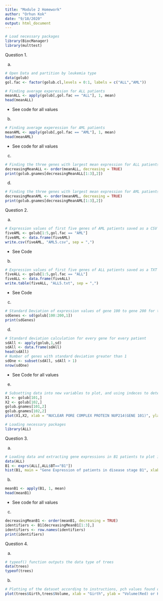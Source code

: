 ---
title: "Module 2 Homework"
author: "Orhun Kok"
date: "9/18/2020"
output: html_document
---

```{r Setup, include = FALSE}
# Load necessary packages
library(BiocManager)
library(multtest)
```

Question 1.

a)
```{r Part 1a, echo = FALSE}
# Open Data and partition by leukemia type
data(golub)
gol.fac <- factor(golub.cl,levels = 0:1, labels = c("ALL","AML"))

# Finding average experession for ALL patients
meanALL <- apply(golub[,gol.fac == "ALL"], 1, mean)
head(meanALL)
```
* See code for all values
b)
```{r Part 1b, echo = FALSE}
# Finding average experession for AML patients
meanAML <- apply(golub[,gol.fac == "AML"], 1, mean)
head(meanAML)
```
* See code for all values
c)
```{r Part 1c, echo = FALSE}
# Finding the three genes with largest mean expression for ALL patients, Order function gives index of largest values
decreasingMeanALL <- order(meanALL, decreasing = TRUE)
print(golub.gnames[decreasingMeanALL[1:3],2])
```
d)
```{r Part 1d, echo = FALSE}
# Finding the three genes with largest mean expression for AML patients, Order function gives index of largest values
decreasingMeanAML <- order(meanAML, decreasing = TRUE)
print(golub.gnames[decreasingMeanAML[1:3],2])
```

Question 2.

a)
```{r Part 2a, include = FALSE}
# Expression values of first five genes of AML patients saved as a CSV file
fiveAML <- golub[1:5,gol.fac == "AML"]
fiveAML <- data.frame(fiveAML)
write.csv(fiveAML, "AML5.csv", sep = ",")
```
* See Code
b)
```{r Part 2b, echo = FALSE}
# Expression values of first five genes of ALL patients saved as a TXT file
fiveALL <- golub[1:5,gol.fac == "ALL"]
fiveALL <- data.frame(fiveALL)
write.table(fiveALL, "ALL5.txt", sep = ",")
```
* See Code
c)
```{r Part 2c, echo = FALSE}
# Standard Deviation of expression values of gene 100 to gene 200 for the first patient
sdGenes <- sd(golub[100:200,1])
print(sdGenes)
```
d)
```{r Part 2d, echo = FALSE}
# Standard deviation calculation for every gene for every patient
sdAll <- apply(golub,1,sd)
sdAll <- data.frame(sdAll)
head(sdAll)
# Number of genes with standard deviation greater than 1
sdOne <- subset(sdAll, sdAll > 1)
nrow(sdOne)
```
* See Code for all values

e)
```{r Part 2e, echo = FALSE}
# Subsetting data into new variables to plot, and using indeces to determine name of genes
X1 <- golub[101,]
X2 <- golub[102,]
golub.gnames[101,2]
golub.gnames[102,2]
plot(X1,X2, xlab = "NUCLEAR PORE COMPLEX PROTEIN NUP214(GENE 101)", ylab = "PHOSPHATIDYLSERINE SYNTHASE I(GENE 102)", main = "SCATTER PLOT OF GENE 101 EXPRESSION VS. GENE 102" )
```

```{r Setup 2, include = FALSE}
# Loading necessary packages
library(ALL)
```
Question 3.

a)
```{r Part 3a, echo = FALSE}
# Loading data and extracting gene expressions in B1 patients to plot in gistogram
data(ALL)
B1 <- exprs(ALL[,ALL$BT=="B1"])
hist(B1, main = "Gene Expression of patients in disease stage B1", xlab = "Patient")
```
b)
```{r Part 3b, echo = FALSE}
meanB1 <- apply(B1, 1, mean)
head(meanB1)
```
* See code for all values
c)
```{r Part 3c, echo = FALSE}
decreasingMeanB1 <- order(meanB1, decreasing = TRUE)
identifiers <- B1[decreasingMeanB1[1:3],]
identifiers <- row.names(identifiers)
print(identifiers)
```

Question 4.

a)
```{r Part 4a, echo = FALSE}
# typeof() function outputs the data type of trees
data(trees)
typeof(trees)
```
b)
```{r Part 4b, echo = FALSE}
# Plotting of the dataset according to instructions, pch values found on the internet
plot(trees$Girth,trees$Volume, xlab = "Girth", ylab = "Volume(Red) or Height(Blue)", main = "Plot of Girth VS. Volume or Height for trees Data Set", ylim = c(0,110), pch = 1, col = "red") + points(trees$Girth,trees$Height, pch = 3, col = "blue")
```
 
